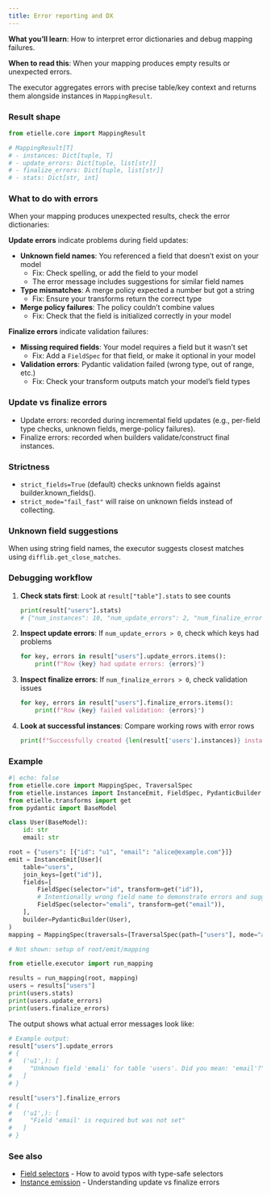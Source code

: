 ```yaml
---
title: Error reporting and DX
---
```


**What you'll learn**: How to interpret error dictionaries and debug mapping failures.

**When to read this**: When your mapping produces empty results or unexpected errors.

The executor aggregates errors with precise table/key context and returns them alongside instances in `MappingResult`.

### Result shape

``` python
from etielle.core import MappingResult

# MappingResult[T]
# - instances: Dict[tuple, T]
# - update_errors: Dict[tuple, list[str]]
# - finalize_errors: Dict[tuple, list[str]]
# - stats: Dict[str, int]
```

### What to do with errors

When your mapping produces unexpected results, check the error dictionaries:

**Update errors** indicate problems during field updates:

- **Unknown field names**: You referenced a field that doesn't exist on your model
  - Fix: Check spelling, or add the field to your model
  - The error message includes suggestions for similar field names
- **Type mismatches**: A merge policy expected a number but got a string
  - Fix: Ensure your transforms return the correct type
- **Merge policy failures**: The policy couldn't combine values
  - Fix: Check that the field is initialized correctly in your model

**Finalize errors** indicate validation failures:

- **Missing required fields**: Your model requires a field but it wasn't set
  - Fix: Add a `FieldSpec` for that field, or make it optional in your model
- **Validation errors**: Pydantic validation failed (wrong type, out of range, etc.)
  - Fix: Check your transform outputs match your model's field types

### Update vs finalize errors

- Update errors: recorded during incremental field updates (e.g., per-field type checks, unknown fields, merge-policy failures).
- Finalize errors: recorded when builders validate/construct final instances.

### Strictness

- `strict_fields=True` (default) checks unknown fields against builder.known_fields().
- `strict_mode="fail_fast"` will raise on unknown fields instead of collecting.

### Unknown field suggestions

When using string field names, the executor suggests closest matches using `difflib.get_close_matches`.

### Debugging workflow

1. **Check stats first**: Look at `result["table"].stats` to see counts
   ```python
   print(result["users"].stats)
   # {"num_instances": 10, "num_update_errors": 2, "num_finalize_errors": 0}
   ```

2. **Inspect update errors**: If `num_update_errors > 0`, check which keys had problems
   ```python
   for key, errors in result["users"].update_errors.items():
       print(f"Row {key} had update errors: {errors}")
   ```

3. **Inspect finalize errors**: If `num_finalize_errors > 0`, check validation issues
   ```python
   for key, errors in result["users"].finalize_errors.items():
       print(f"Row {key} failed validation: {errors}")
   ```

4. **Look at successful instances**: Compare working rows with error rows
   ```python
   print(f"Successfully created {len(result['users'].instances)} instances")
   ```

### Example

``` python
#| echo: false
from etielle.core import MappingSpec, TraversalSpec
from etielle.instances import InstanceEmit, FieldSpec, PydanticBuilder
from etielle.transforms import get
from pydantic import BaseModel

class User(BaseModel):
    id: str
    email: str

root = {"users": [{"id": "u1", "email": "alice@example.com"}]}
emit = InstanceEmit[User](
    table="users",
    join_keys=[get("id")],
    fields=[
        FieldSpec(selector="id", transform=get("id")),
        # Intentionally wrong field name to demonstrate errors and suggestions
        FieldSpec(selector="emali", transform=get("email")),
    ],
    builder=PydanticBuilder(User),
)
mapping = MappingSpec(traversals=[TraversalSpec(path=["users"], mode="auto", emits=[emit])])
```

``` python
# Not shown: setup of root/emit/mapping

from etielle.executor import run_mapping

results = run_mapping(root, mapping)
users = results["users"]
print(users.stats)
print(users.update_errors)
print(users.finalize_errors)
```

The output shows what actual error messages look like:

```python
# Example output:
result["users"].update_errors
# {
#   ('u1',): [
#     "Unknown field 'emali' for table 'users'. Did you mean: 'email'?"
#   ]
# }

result["users"].finalize_errors
# {
#   ('u1',): [
#     "Field 'email' is required but was not set"
#   ]
# }
```

### See also

- [Field selectors](field-selectors.qmd) - How to avoid typos with type-safe selectors
- [Instance emission](instance-emission.qmd) - Understanding update vs finalize errors
